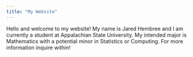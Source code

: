 ```yaml
---
title: "My Website"
---
```


Hello and welcome to my website!
My name is Jared Hembree and I am currently a student at Appalachian State University.
My intended major is Mathematics with a potential minor in Statistics or Computing.
For more information inquire within!